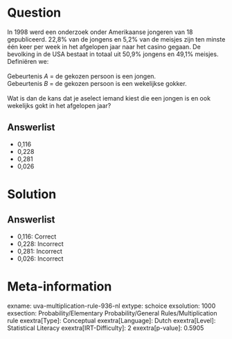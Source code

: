 Question
========

In 1998 werd een onderzoek onder Amerikaanse jongeren van 18
gepubliceerd. 22,8% van de jongens en 5,2% van de meisjes zijn ten
minste één keer per week in het afgelopen jaar naar het casino gegaan.
De bevolking in de USA bestaat in totaal uit 50,9% jongens en 49,1%
meisjes. Definiëren we:\
\
Gebeurtenis *A* = de gekozen persoon is een jongen.\
Gebeurtenis *B* = de gekozen persoon is een wekelijkse gokker.\
\
Wat is dan de kans dat je aselect iemand kiest die een jongen is en ook
wekelijks gokt in het afgelopen jaar?

Answerlist
----------

* 0,116
* 0,228
* 0,281
* 0,026

Solution
========

Answerlist
----------

* 0,116: Correct
* 0,228: Incorrect
* 0,281: Incorrect
* 0,026: Incorrect

Meta-information
================
exname: uva-multiplication-rule-936-nl
extype: schoice
exsolution: 1000
exsection: Probability/Elementary Probability/General Rules/Multiplication rule
exextra[Type]: Conceptual
exextra[Language]: Dutch
exextra[Level]: Statistical Literacy
exextra[IRT-Difficulty]: 2
exextra[p-value]: 0.5905
